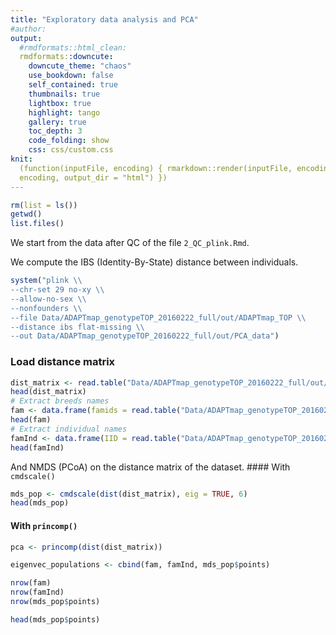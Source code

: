 ```yaml
---
title: "Exploratory data analysis and PCA"
#author:
output:
  #rmdformats::html_clean:
  rmdformats::downcute:
    downcute_theme: "chaos"
    use_bookdown: false
    self_contained: true
    thumbnails: true
    lightbox: true
    highlight: tango
    gallery: true
    toc_depth: 3
    code_folding: show
    css: css/custom.css
knit:
  (function(inputFile, encoding) { rmarkdown::render(inputFile, encoding =
  encoding, output_dir = "html") })
---
```


```r
rm(list = ls())
getwd()
list.files()
```

We start from the data after QC of the file `2_QC_plink.Rmd`.

We compute the IBS (Identity-By-State) distance between individuals.
```r
system("plink \\
--chr-set 29 no-xy \\
--allow-no-sex \\
--nonfounders \\
--file Data/ADAPTmap_genotypeTOP_20160222_full/out/ADAPTmap_TOP \\
--distance ibs flat-missing \\
--out Data/ADAPTmap_genotypeTOP_20160222_full/out/PCA_data")
```

### Load distance matrix

```r
dist_matrix <- read.table("Data/ADAPTmap_genotypeTOP_20160222_full/out/PCA_data.mdist", header = F)
head(dist_matrix)
# Extract breeds names
fam <- data.frame(famids = read.table("Data/ADAPTmap_genotypeTOP_20160222_full/out/PCA_data.mdist.id")[, 1])
head(fam)
# Extract individual names
famInd <- data.frame(IID = read.table("Data/ADAPTmap_genotypeTOP_20160222_full/out/PCA_data.mdist.id")[, 2])
head(famInd)
```
And NMDS (PCoA) on the distance matrix of the dataset.
#### With `cmdscale()`
```r
mds_pop <- cmdscale(dist(dist_matrix), eig = TRUE, 6)
head(mds_pop)
```
#### With `princomp()`
```r
pca <- princomp(dist(dist_matrix))
```
```r
eigenvec_populations <- cbind(fam, famInd, mds_pop$points)
```
```r
nrow(fam)
nrow(famInd)
nrow(mds_pop$points)
```
```r
head(mds_pop$points)
```